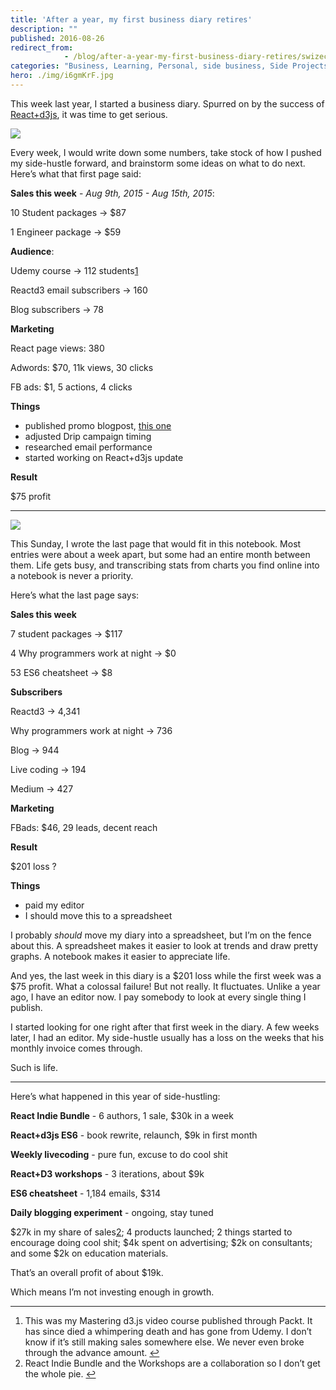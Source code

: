 ```yaml
---
title: 'After a year, my first business diary retires'
description: ""
published: 2016-08-26
redirect_from: 
            - /blog/after-a-year-my-first-business-diary-retires/swizec/6978
categories: "Business, Learning, Personal, side business, Side Projects"
hero: ./img/i6gmKrF.jpg
---
```

This week last year, I started a business diary. Spurred on by the success of [React+d3js](https://swizec.com/reactd3js), it was time to get serious.

![](./img/i6gmKrF.jpg)

Every week, I would write down some numbers, take stock of how I pushed my side-hustle forward, and brainstorm some ideas on what to do next. Here’s what that first page said:

**Sales this week** - _Aug 9th, 2015 - Aug 15th, 2015_:

10 Student packages -> $87

1 Engineer package -> $59

**Audience**:

Udemy course -> 112 students[1](#fn1-1729 "see footnote")

Reactd3 email subscribers -> 160

Blog subscribers -> 78

**Marketing**

React page views: 380

Adwords: $70, 11k views, 30 clicks

FB ads: $1, 5 actions, 4 clicks

**Things**

- published promo blogpost, [this one](https://swizec.com/blog/using-react-in-the-real-world/swizec/6710)
- adjusted Drip campaign timing
- researched email performance
- started working on React+d3js update

**Result**

$75 profit

* * *

![](./img/i6gmKrF.jpg)

This Sunday, I wrote the last page that would fit in this notebook. Most entries were about a week apart, but some had an entire month between them. Life gets busy, and transcribing stats from charts you find online into a notebook is never a priority.

Here’s what the last page says:

**Sales this week**

7 student packages -> $117

4 Why programmers work at night -> $0

53 ES6 cheatsheet -> $8

**Subscribers**

Reactd3 -> 4,341

Why programmers work at night -> 736

Blog -> 944

Live coding -> 194

Medium -> 427

**Marketing**

FBads: $46, 29 leads, decent reach

**Result**

$201 loss ?

**Things**

- paid my editor
- I should move this to a spreadsheet

I probably _should_ move my diary into a spreadsheet, but I’m on the fence about this. A spreadsheet makes it easier to look at trends and draw pretty graphs. A notebook makes it easier to appreciate life.

And yes, the last week in this diary is a $201 loss while the first week was a $75 profit. What a colossal failure! But not really. It fluctuates. Unlike a year ago, I have an editor now. I pay somebody to look at every single thing I publish.

I started looking for one right after that first week in the diary. A few weeks later, I had an editor. My side-hustle usually has a loss on the weeks that his monthly invoice comes through.

Such is life.

* * *

Here’s what happened in this year of side-hustling:

**React Indie Bundle** - 6 authors, 1 sale, $30k in a week

**React+d3js ES6** - book rewrite, relaunch, $9k in first month

**Weekly livecoding** - pure fun, excuse to do cool shit

**React+D3 workshops** - 3 iterations, about $9k

**ES6 cheatsheet** - 1,184 emails, $314

**Daily blogging experiment** - ongoing, stay tuned

$27k in my share of sales[2](#fn2-1729 "see footnote"); 4 products launched; 2 things started to encourage doing cool shit; $4k spent on advertising; $2k on consultants; and some $2k on education materials.

That’s an overall profit of about $19k.

Which means I’m not investing enough in growth.

* * *

1. This was my Mastering d3.js video course published through Packt. It has since died a whimpering death and has gone from Udemy. I don’t know if it’s still making sales somewhere else. We never even broke through the advance amount. [↩︎](#fnr1-1729 "return to article")
2. React Indie Bundle and the Workshops are a collaboration so I don’t get the whole pie. [↩︎](#fnr2-1729 "return to article")